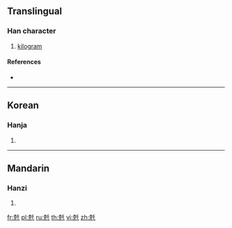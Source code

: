 {{character info/new}}
==Translingual==

===Han character===
{{Han char|rn=10|rad=儿|as=08|sn=10|four=|canj=JUHJ|ids=⿺克千}}

# [[kilogram]]

====References====
* {{Han ref|kx=0125.191|dkj=01383|dj=0265.250|hdz=10273.101|uh=515B|ud=20827|bh=A25A|bd=41562}}

----

==Korean==

===Hanja===
{{ko-hanja|hangeul=천|rv=cheon|mr=ch'ŏn|y=chen}}

# {{defn|lang=ko|sort=儿08}}

----

==Mandarin==

===Hanzi===
{{cmn-hanzi|pin=[[qiān]] ([[qian1]])|wg=ch'ien<sup>1</sup>}}

# {{defn|lang=cmn|sort=儿08}}

[[fr:兛]]
[[pl:兛]]
[[ru:兛]]
[[th:兛]]
[[vi:兛]]
[[zh:兛]]
